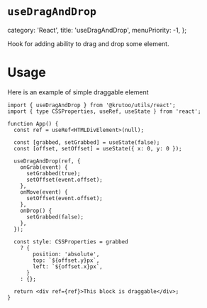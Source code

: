 # `useDragAndDrop`

  category: 'React',
  title: 'useDragAndDrop',
  menuPriority: -1,
};

Hook for adding ability to drag and drop some element.

# Usage

Here is an example of simple draggable element

```tsx
import { useDragAndDrop } from '@krutoo/utils/react';
import { type CSSProperties, useRef, useState } from 'react';

function App() {
  const ref = useRef<HTMLDivElement>(null);

  const [grabbed, setGrabbed] = useState(false);
  const [offset, setOffset] = useState({ x: 0, y: 0 });

  useDragAndDrop(ref, {
    onGrab(event) {
      setGrabbed(true);
      setOffset(event.offset);
    },
    onMove(event) {
      setOffset(event.offset);
    },
    onDrop() {
      setGrabbed(false);
    },
  });

  const style: CSSProperties = grabbed
    ? {
        position: 'absolute',
        top: `${offset.y}px`,
        left: `${offset.x}px`,
      }
    : {};

  return <div ref={ref}>This block is draggable</div>;
}
```
